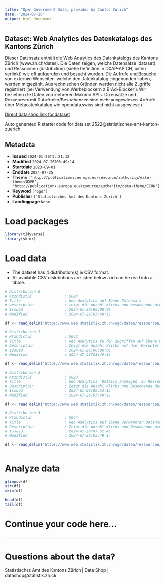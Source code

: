 ```yaml
---
title: "Open Government Data, provided by Canton Zurich"
date: "2024-07-26"
output: html_document
---
```


## Dataset: Web Analytics des Datenkatalogs des Kantons Zürich

Dieser Datensatz enthält die Web Analytics des Datenkatalogs des Kantons Zürich (www.zh.ch/daten). Die Daten zeigen, welche Datensätze (dataset) und Ressourcen (distribution) (siehe Definition in DCAP-AP CH, unten verlinkt) wie oft aufgerufen und besucht wurden. Die Aufrufe und Besuche von externen Webseiten, welche den Datenkatalog eingebunden haben, werden mitgezählt. Aus technischen Gründen werden nicht alle Zugriffe registriert (bei Verwendung von Werbeblockern z.B 'Ad-Blocker'). Wir beziehen die Daten von mehreren Matomo APIs. Datensätze und Ressourcen mit 0 Aufrufen/Besuchenden sind nicht ausgewiesen. Aufrufe über Metadatenkatalog wie opendata.swiss sind nicht ausgewiesen.

[Direct data shop link for dataset](https://www.zh.ch/de/politik-staat/statistik-daten/datenkatalog.html#/datasets/2522@statistisches-amt-kanton-zuerich)

Auto generated R starter code for data set 2522@statistisches-amt-kanton-zuerich.

## Metadata

- **Issued** `2024-01-26T11:21:12`
- **Modified** `2024-07-26T03:49:14`
- **Startdate** `2023-09-01`
- **Enddate** `2024-07-25`
- **Theme** `['http://publications.europa.eu/resource/authority/data-theme/GOVE', 'http://publications.europa.eu/resource/authority/data-theme/ECON']`
- **Keyword** `['ogd']`
- **Publisher** `['Statistisches Amt des Kantons Zürich']`
- **Landingpage** `None`


# Load packages

```r

library(tidyverse)
library(skimr)

```

# Load data

-   The dataset has 4 distribution(s) in CSV format.
-   All available CSV distributions are listed below and can be read into a tibble.

```r

# Distribution 0
# Ktzhdistid               : 5024
# Title                    : Web Analytics auf Ebene Datensatz 
# Description              : Zeigt die Anzahl Klicks und Besuchende pro Datensatz und Tag.  'Datensatz' entspricht 'dataset' nach DCAP-AP CH.
# Issued                   : 2024-01-26T00:00:00
# Modified                 : 2024-07-26T03:49:11

df <- read_delim('https://www.web.statistik.zh.ch/ogd/daten/ressourcen/KTZH_00002522_00005024.csv')

# Distribution 1
# Ktzhdistid               : 5043
# Title                    : Web Analytics zu den Zugriffen auf Ebene Ressource
# Description              : Zeigt die Anzahl Klicks auf die 'Herunterladen' oder 'Konvertiere zu Excel' Schaltflächen und die Anzahl Besuchenden welche mindestens einen Klick auf die 'Herunterladen' oder 'Konvertiere zu Excel' Schaltfläche pro Ressource und Tag gemacht haben. 'Ressource' entspricht 'distribution' nach DCAP-AP CH. Zusätzlich wird die Anzahl Downloads (wie oft die Ressource aufgerufen wurde) ausgewiesen. In der Regel sollte die Anzahl Downloads immer höher oder gleich als die Anzahl Klicks auf die Schaltflächen im Datenkatalog sein. Da aber im Zeitraum von September 2023 bis heute aus nicht bekannten Gründen, nicht alle Zugriffe detektiert werden, sind die Zahlen zu den Downloads in diesem Zeitraum nicht abschliessend. Die Anzahl Downloads von Ressourcen, welche nicht auf unserem Webserver gespeichert sind, werden nicht gezählt und ist der Grund warum es bei den Anzahl Downloads zu leeren Werten kommen kann.
# Issued                   : 2024-01-26T00:00:00
# Modified                 : 2024-07-26T03:49:13

df <- read_delim('https://www.web.statistik.zh.ch/ogd/daten/ressourcen/KTZH_00002522_00005043.csv')

# Distribution 2
# Ktzhdistid               : 5023
# Title                    : Web Analytics 'Details anzeigen' zu Ressourcen
# Description              : Zeigt die Anzahl Klicks und Besuchende der Informationsseite der Ressourcen (Klick auf "Details anzeigen") pro Ressource und Tag. 'Ressource' entspricht 'distribution' nach DCAP-AP CH.
# Issued                   : 2024-01-26T09:53:13
# Modified                 : 2024-07-26T03:49:12

df <- read_delim('https://www.web.statistik.zh.ch/ogd/daten/ressourcen/KTZH_00002522_00005023.csv')

# Distribution 3
# Ktzhdistid               : 5044
# Title                    : Web Analytics auf Ebene verwandter Datensatz
# Description              : Zeigt die Anzahl Klicks und Besuchende pro verwandten Datensatz und Tag. 'Datensatz' entspricht 'dataset' nach DCAP-AP CH. Die Merkmale 'datensatz_id' und 'datensatz_titel' zeigen, von welchem Datensatz aus der Klick auf den verwandten Datensatz erfolgte. 
# Issued                   : 2024-01-26T09:52:45
# Modified                 : 2024-07-26T03:49:14

df <- read_delim('https://www.web.statistik.zh.ch/ogd/daten/ressourcen/KTZH_00002522_00005044.csv')



```

# Analyze data

```r

glimpse(df)
str(df)
skim(df)

head(df)
tail(df)

```

# Continue your code here...

```r

```

------------------------------------------------------------------------

# Questions about the data?

Statistisches Amt des Kantons Zürich | Data Shop | datashop@statistik.zh.ch
